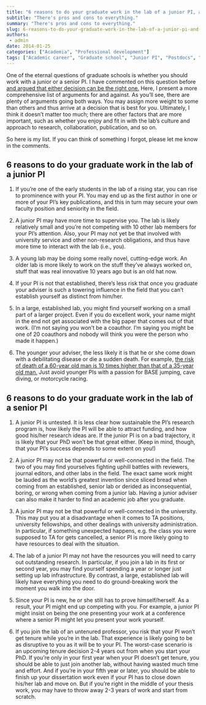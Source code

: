 ```yaml
---
title: "6 reasons to do your graduate work in the lab of a junior PI, and 6 reasons not to"
subtitle: "There's pros and cons to everything."
summary: "There's pros and cons to everything."
slug: 6-reasons-to-do-your-graduate-work-in-the-lab-of-a-junior-pi-and-6-reasons-not-to
authors:
 - admin
date: 2014-01-25
categories: ["Academia", "Professional development"]
tags: ["Academic career", "Graduate school", "Junior PI", "Postdocs", "Senior PI"]
---
```

One of the eternal questions of graduate schools is whether you should work with a junior or a senior PI. I have commented on this question before [and argued that either decision can be the right one.](/blog/2013/9/29/how-to-choose-the-right-lab-for-graduate-school) Here, I present a more comprehensive list of arguments for and against. As you’ll see, there are plenty of arguments going both ways. You may assign more weight to some than others and thus arrive at a decision that is best for you. Ultimately, I think it doesn’t matter too much; there are other factors that are more important, such as whether you enjoy and fit in with the lab’s culture and approach to research, collaboration, publication, and so on.

So here is my list. If you can think of something I forgot, please let me know in the comments.

## 6 reasons to do your graduate work in the lab of a junior PI

1. If you’re one of the early students in the lab of a rising star, you can rise to prominence with your PI. You may end up as the first author in one or more of your PI's key publications, and this in turn may secure your own faculty position and seniority in the field.

2. A junior PI may have more time to supervise you. The lab is likely relatively small and you’re not competing with 10 other lab members for your PI’s attention. Also, your PI may not yet be that involved with university service and other non-research obligations, and thus have more time to interact with the lab (i.e., you).

3. A young lab may be doing some really novel, cutting-edge work. An older lab is more likely to work on the stuff they’ve always worked on, stuff that was real innovative 10 years ago but is an old hat now. 

4. If your PI is not that established, there’s less risk that once you graduate your adviser is such a towering influence in the field that you can’t establish yourself as distinct from him/her.

5. In a large, established lab, you might find yourself working on a small part of a larger project. Even if you do excellent work, your name might in the end not get associated with the big paper that comes out of that work. (I'm not saying you won't be a coauthor. I'm saying you might be one of 20 coauthors and nobody will think you were the person who made it happen.)

6. The younger your adviser, the less likely it is that he or she come down with a debilitating disease or die a sudden death. For example, [the risk of death of a 60-year old man is 10 times higher than that of a 35-year old man.](http://www.ncbi.nlm.nih.gov/pmc/articles/PMC3298961/figure/fig2/) Just avoid younger PIs with a passion for BASE jumping, cave diving, or motorcycle racing.

## 6 reasons to do your graduate work in the lab of a senior PI

1. A junior PI is untested. It is less clear how sustainable the PI’s research program is, how likely the PI will be able to attract funding, and how good his/her research ideas are. If the junior PI is on a bad trajectory, it is likely that your PhD won’t be that great either. (Keep in mind, though, that your PI’s success depends to some extent on you!)

2. A junior PI may not be that powerful or well-connected in the field. The two of you may find yourselves fighting uphill battles with reviewers, journal editors, and other labs in the field. The exact same work might be lauded as the world’s greatest invention since sliced bread when coming from an established, senior lab or derided as inconsequential, boring, or wrong when coming from a junior lab. Having a junior adviser can also make it harder to find an academic job after you graduate.

3. A junior PI may not be that powerful or well-connected in the university. This may put you at a disadvantage when it comes to TA positions, university fellowships, and other dealings with university administration. In particular, if something unexpected happens, e.g. the class you were supposed to TA for gets cancelled, a senior PI is more likely going to have resources to deal with the situation.

4. The lab of a junior PI may not have the resources you will need to carry out outstanding research. In particular, if you join a lab in its first or second year, you may find yourself spending a year or longer just setting up lab infrastructure. By contrast, a large, established lab will likely have everything you need to do ground-breaking work the moment you walk into the door.

5. Since your PI is new, he or she still has to prove himself/herself. As a result, your PI might end up competing with you. For example, a junior PI might insist on being the one presenting your work at a conference where a senior PI might let you present your work yourself.

6. If you join the lab of an untenured professor, you risk that your PI won’t get tenure while you’re in the lab. That experience is likely going to be as disruptive to you as it will be to your PI. The worst-case scenario is an upcoming tenure decision 2-4 years out from when you start your PhD. If you’re only in your first year when your PI doesn’t get tenure, you should be able to just join another lab, without having wasted much time and effort. And if you’re in your fifth year or later, you should be able to finish up your dissertation work even if your PI has to close down his/her lab and move on. But if you’re right in the middle of your thesis work, you may have to throw away 2-3 years of work and start from scratch.
